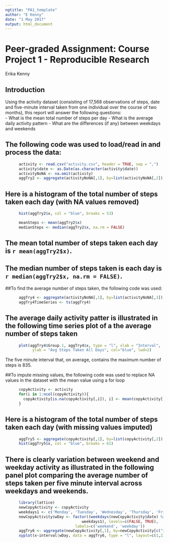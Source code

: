 ```yaml
---
ngtitle: "PA1_template"
author: "E Kenny"
date: "1 May 2017"
output: html_document
---
```


# Peer-graded Assignment: Course Project 1 - Reproducible Research
Erika Kenny

## Introduction

Using the activity dataset (consisting of 17,568 observations of steps, date and five-minute interval taken from one individual over the course of two months), this report will answer the following questions:  
- What is the mean total number of steps per day
- What is the average daily activity pattern
- What are the differences (if any) between weekdays and weekends

## The following code was used to load/read in and process the data:
```r
      activity <- read.csv("activity.csv", header = TRUE, sep = ",")
      activity$date <- as.Date(as.character(activity$date))
      activityNoNA <- na.omit(activity)
      aggTry2 <- aggregate(activityNoNA[,1], by=list(activityNoNA[,2]), FUN=sum)
```

## Here is a histogram of the total number of steps taken each day (with NA values removed)
```r
      hist(aggTry2$x, col = "blue", breaks = 53)
```

```r
      meanSteps <- mean(aggTry2$x)
      medianSteps <- median(aggTry2$x, na.rm = FALSE)
```

## The mean total number of steps taken each day is `r mean(aggTry2$x)`.
## The median number of steps taken is each day is `r median(aggTry2$x, na.rm = FALSE)`.

##To find the average number of steps taken, the following code was used:
```r
      aggTry4 <- aggregate(activityNoNA[,1], by=list(activityNoNA[,3]), FUN=mean)
      aggTry4TimeSeries <- ts(aggTry4)
```
## The average daily activity patter is illustrated in the following time series plot of a the average number of steps taken
```r
      plot(aggTry4$Group.1, aggTry4$x, type = "l", xlab = "Interval", 
            ylab = "Avg Steps Taken All Days", col="blue", lwd=2)
```

The five minute interval that, on average, contains the maximum number of steps is 835.

##To impute missing values, the following code was used to replace NA values in the dataset with the mean value using a for loop
```r
      copyActivity <- activity
      for(i in 1:ncol(copyActivity)){
        copyActivity[is.na(copyActivity[,i]), i] <- mean(copyActivity[,i], na.rm = TRUE)
      }
```

## Here is a histogram of the total number of steps taken each day (with missing values imputed)
```r
      aggTry5 <- aggregate(copyActivity[,1], by=list(copyActivity[,2]), FUN=sum)
      hist(aggTry5$x, col = "blue", breaks = 61)
```

## There is clearly variation between weekend and weekday activity as illustrated in the following panel plot comparing the average number of steps taken per five minute interval across weekdays and weekends. 
```r
      library(lattice)
      newCopyActivity <- copyActivity
      weekdays1 <- c('Monday', 'Tuesday', 'Wednesday', 'Thursday', 'Friday')
      newCopyActivity$wDay <- factor((weekdays(newCopyActivity$date) %in% 
                                  weekdays1), levels=c(FALSE, TRUE), 
                               labels=c('weekend', 'weekday'))
      aggTry6 <- aggregate(newCopyActivity[,1], by=newCopyActivity[c("interval", "wDay")], FUN=mean)
      xyplot(x~interval|wDay, data = aggTry6, type = "l", layout=c(1,2))
```
